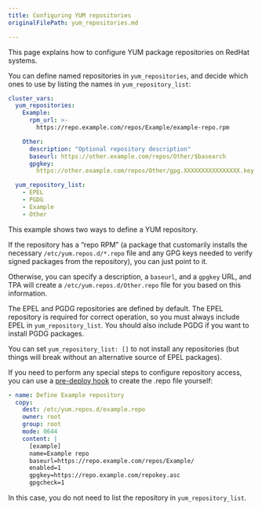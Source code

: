 ```yaml
---
title: Configuring YUM repositories
originalFilePath: yum_repositories.md

---
```


This page explains how to configure YUM package repositories on RedHat
systems.

You can define named repositories in `yum_repositories`, and decide
which ones to use by listing the names in `yum_repository_list`:

```yaml
cluster_vars:
  yum_repositories:
    Example:
      rpm_url: >-
        https://repo.example.com/repos/Example/example-repo.rpm

    Other:
      description: "Optional repository description"
      baseurl: https://other.example.com/repos/Other/$basearch
      gpgkey:
        https://other.example.com/repos/Other/gpg.XXXXXXXXXXXXXXXX.key

  yum_repository_list:
    - EPEL
    - PGDG
    - Example
    - Other
```

This example shows two ways to define a YUM repository.

If the repository has a “repo RPM” (a package that customarily installs
the necessary `/etc/yum.repos.d/*.repo` file and any GPG keys needed to
verify signed packages from the repository), you can just point to it.

Otherwise, you can specify a description, a `baseurl`, and a `gpgkey`
URL, and TPA will create a `/etc/yum.repos.d/Other.repo` file for
you based on this information.

The EPEL and PGDG repositories are defined by default. The EPEL
repository is required for correct operation, so you must always
include EPEL in `yum_repository_list`. You should also include PGDG if
you want to install PGDG packages.

You can set `yum_repository_list: []` to not install any repositories
(but things will break without an alternative source of EPEL packages).

If you need to perform any special steps to configure repository access,
you can use a [pre-deploy hook](../tpaexec-hooks/) to create the .repo
file yourself:

```yaml
- name: Define Example repository
  copy:
    dest: /etc/yum.repos.d/example.repo
    owner: root
    group: root
    mode: 0644
    content: |
      [example]
      name=Example repo
      baseurl=https://repo.example.com/repos/Example/
      enabled=1
      gpgkey=https://repo.example.com/repokey.asc
      gpgcheck=1
```

In this case, you do not need to list the repository in
`yum_repository_list`.
